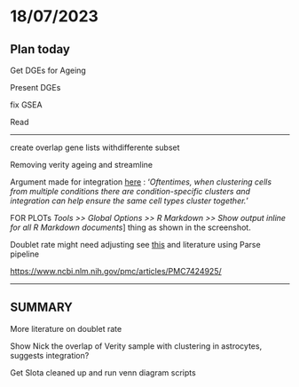 # 18/07/2023

## Plan today

Get DGEs for Ageing

Present DGEs

fix GSEA

Read

------------------------------------------------------------------------

create overlap gene lists withdifferente subset

Removing verity ageing and streamline

Argument made for integration [here](https://github.com/hbctraining/scRNA-seq_online/blob/master/lessons/06_integration.md#:~:text=Oftentimes%2C%20when%20clustering%20cells%20from%20multiple%20conditions%20there%20are%20condition%2Dspecific%20clusters%20and%20integration%20can%20help%20ensure%20the%20same%20cell%20types%20cluster%20together.) : '*Oftentimes, when clustering cells from multiple conditions there are condition-specific clusters and integration can help ensure the same cell types cluster together.*'

FOR PLOTs *Tools \>\> Global Options \>\> R Markdown \>\> Show output inline for all R Markdown documents*] thing as shown in the screenshot.

Doublet rate might need adjusting see [this](https://www.parsebiosciences.com/wp-content/uploads/2022/01/Parse-TechnicalBrochure.pdf) and literature using Parse pipeline

<https://www.ncbi.nlm.nih.gov/pmc/articles/PMC7424925/>

------------------------------------------------------------------------

## SUMMARY

More literature on doublet rate

Show Nick the overlap of Verity sample with clustering in astrocytes, suggests integration?

Get Slota cleaned up and run venn diagram scripts

